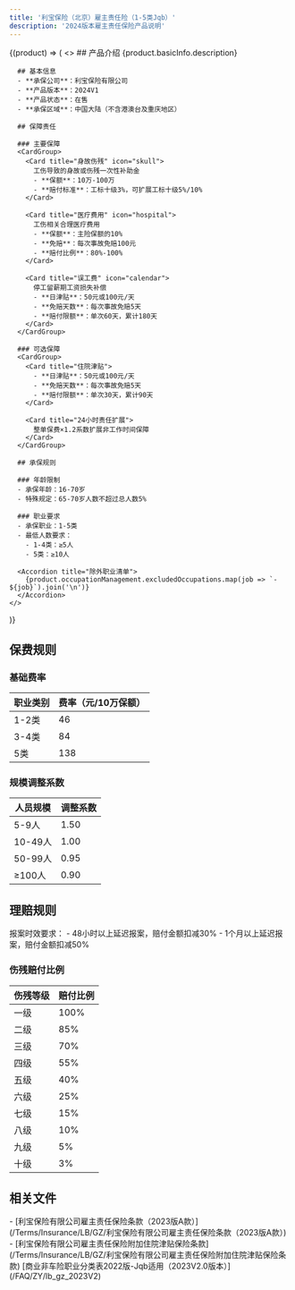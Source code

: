 ```yaml
---
title: '利宝保险（北京）雇主责任险（1-5类Jqb）'
description: '2024版本雇主责任保险产品说明'
---
```



<ProductData productCode="LB-GZ-BJ-2024">
  {(product) => (
    <>
      ## 产品介绍
      <Info>
        {product.basicInfo.description}
      </Info>

      ## 基本信息
      - **承保公司**：利宝保险有限公司
      - **产品版本**：2024V1
      - **产品状态**：在售
      - **承保区域**：中国大陆（不含港澳台及重庆地区）

      ## 保障责任

      ### 主要保障
      <CardGroup>
        <Card title="身故伤残" icon="skull">
          工伤导致的身故或伤残一次性补助金
          - **保额**：10万-100万
          - **赔付标准**：工标十级3%，可扩展工标十级5%/10%
        </Card>
        
        <Card title="医疗费用" icon="hospital">
          工伤相关合理医疗费用
          - **保额**：主险保额的10%
          - **免赔**：每次事故免赔100元
          - **赔付比例**：80%-100%
        </Card>
      
        <Card title="误工费" icon="calendar">
          停工留薪期工资损失补偿
          - **日津贴**：50元或100元/天
          - **免赔天数**：每次事故免赔5天
          - **赔付限额**：单次60天，累计180天
        </Card>
      </CardGroup>
      
      ### 可选保障
      <CardGroup>
        <Card title="住院津贴">
          - **日津贴**：50元或100元/天
          - **免赔天数**：每次事故免赔5天
          - **赔付限额**：单次30天，累计90天
        </Card>
        
        <Card title="24小时责任扩展">
          整单保费×1.2系数扩展非工作时间保障
        </Card>
      </CardGroup>
      
      ## 承保规则
      
      ### 年龄限制
      - 承保年龄：16-70岁
      - 特殊规定：65-70岁人数不超过总人数5%
      
      ### 职业要求
      - 承保职业：1-5类
      - 最低人数要求：
        - 1-4类：≥5人
        - 5类：≥10人
      
      <Accordion title="除外职业清单">
        {product.occupationManagement.excludedOccupations.map(job => `- ${job}`).join('\n')}
      </Accordion>
    </>
  )}
</ProductData>

## 保费规则

### 基础费率
| 职业类别 | 费率（元/10万保额） |
|---------|-------------------|
| 1-2类    | 46              |
| 3-4类    | 84              |
| 5类      | 138             |

### 规模调整系数
| 人员规模 | 调整系数 |
|---------|---------|
| 5-9人    | 1.50    |
| 10-49人  | 1.00    |
| 50-99人  | 0.95    |
| ≥100人   | 0.90    |

## 理赔规则

<Warning>
报案时效要求：
- 48小时以上延迟报案，赔付金额扣减30%
- 1个月以上延迟报案，赔付金额扣减50%
</Warning>

### 伤残赔付比例
| 伤残等级 | 赔付比例 |
|---------|---------|
| 一级     | 100%    |
| 二级     | 85%     |
| 三级     | 70%     |
| 四级     | 55%     |
| 五级     | 40%     |
| 六级     | 25%     |
| 七级     | 15%     |
| 八级     | 10%     |
| 九级     | 5%      |
| 十级     | 3%      |

## 相关文件
<Card title="保险条款" icon="file-contract">
  - [利宝保险有限公司雇主责任保险条款（2023版A款）](/Terms/Insurance/LB/GZ/利宝保险有限公司雇主责任保险条款（2023版A款）)
  - [利宝保险有限公司雇主责任保险附加住院津贴保险条款](/Terms/Insurance/LB/GZ/利宝保险有限公司雇主责任保险附加住院津贴保险条款)
</Card>

<Card title="职业分类表" icon="table">
  [商业非车险职业分类表2022版-Jqb适用（2023V2.0版本）](/FAQ/ZY/lb_gz_2023V2)
</Card>